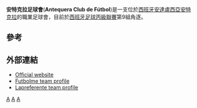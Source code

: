 {{Infobox football club |
 clubname = 安特克拉足球會|
 image = <!-- 檔案不存在 [[Image:Antequera_CF.png|150px]] ，可從英文維基百科取得 -->|
 fullname = Antequera Club de Fútbol |
 nickname = |
 founded = {{Start date and age|1992|df=yes}} |
 ground = [[西班牙|西班牙]][[安達盧西亞|安達盧西亞]][[安特克拉|安特克拉]][[Estadio_El_Maulí|El Maulí]]
 capacity = 8,000 |
 chairman = Ángel Luis González |
 manager = José Jesús Aybar |
 league = [[西班牙足球丙級聯賽|西班牙足球丙級聯賽]]第9組 |
 season = 2015–16 |
 position = [[西班牙足球丙級聯賽|西班牙足球丙級聯賽]]第9組, '''6''' |
 pattern_la1=|pattern_b1=_whitestripes|pattern_ra1= |
 leftarm1=008000|body1=008000|rightarm1=008000|shorts1=ffffff|socks1=008000 |
 pattern_la2=|pattern_b2= |pattern_ra2= |
 leftarm2=008000|body2=008000|rightarm2=008000|shorts2=111111|socks2=008000 |
}}
'''安特克拉足球會'''('''Antequera Club de Fútbol''')是一支位於[[西班牙|西班牙]][[安達盧西亞|安達盧西亞]][[安特克拉|安特克拉]]的職業足球會，目前於[[西班牙足球丙級聯賽|西班牙足球丙級聯賽]]第9組角逐。

==參考==
{{Reflist}}

==外部連結==
*[https://web.archive.org/web/20141218235210/http://www.antequeracf.com/ Official website] {{es icon}}
*[http://www.futbolme.com/resultados-directo/equipo/antequera-cf/661 Futbolme team profile] {{Wayback|url=http://www.futbolme.com/resultados-directo/equipo/antequera-cf/661 |date=20201030224546 }} {{es icon}}
*[http://www.lapreferente.com/index.php?IDequipo=338 Lapreferente team profile] {{Wayback|url=http://www.lapreferente.com/index.php?IDequipo=338 |date=20180903030427 }} {{es icon}}

[[Category:1992年建立的足球俱樂部|A]]
[[Category:西班牙足球俱樂部|A]]
[[Category:1992年西班牙建立|A]]